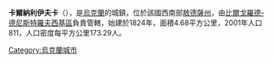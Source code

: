 {{Expand language|1=uk|time=2020-07-11T11:04:13+00:00}}
{{Unreferenced|time=2020-07-11T11:04:13+00:00}}
{{coord|46|12|58|N|30|1|37|E|scale:30000|display=title}}

'''卡爾納利伊夫卡'''（{{lang-uk|Карналіївка}}），是[[烏克蘭|烏克蘭]]的城鎮，位於該國西南部[[敖德薩州|敖德薩州]]，由[[比爾戈羅德-德尼斯特羅夫西基區|比爾戈羅德-德尼斯特羅夫西基區]]負責管轄，始建於1824年，面積4.68平方公里，2001年人口811，人口密度每平方公里173.29人。

{{Ukraine-geo-stub}}
[[Category:烏克蘭城市|Category:烏克蘭城市]]
